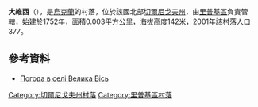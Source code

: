 {{coord|51|42|27|N|31|14|11|E|scale:100000|display=title}}

'''大維西'''（{{lang-uk|Велика Вісь}}），是[[烏克蘭|烏克蘭]]的村落，位於該國北部[[切爾尼戈夫州|切爾尼戈夫州]]，由[[里普基區|里普基區]]負責管轄，始建於1752年，面積0.003平方公里，海拔高度142米，2001年該村落人口377。

==參考資料==
* [http://weather.in.ua/ua/chernigovskaja/2730 Погода в селі Велика Вісь]{{Wayback|url=http://weather.in.ua/ua/chernigovskaja/2730 |date=20111220140715 }}

[[Category:切爾尼戈夫州村落|Category:切爾尼戈夫州村落]]
[[Category:里普基區村落|Category:里普基區村落]]


{{Chernihiv-geo-stub}}